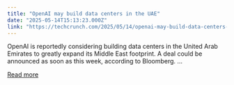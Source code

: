 ```yaml
---
title: "OpenAI may build data centers in the UAE"
date: "2025-05-14T15:13:23.000Z"
link: "https://techcrunch.com/2025/05/14/openai-may-build-data-centers-in-the-uae/"
---
```


OpenAI is reportedly considering building data centers in the United Arab Emirates to greatly expand its Middle East footprint. A deal could be announced as soon as this week, according to Bloomberg. ...

[Read more](https://techcrunch.com/2025/05/14/openai-may-build-data-centers-in-the-uae/)
